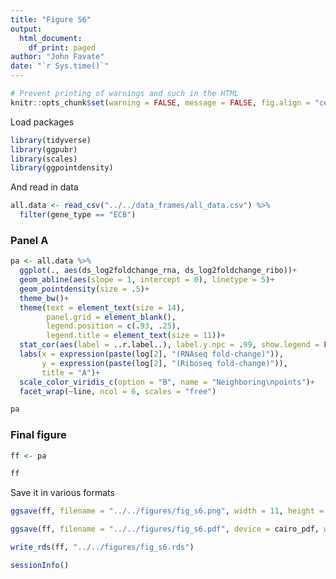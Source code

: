```yaml
---
title: "Figure S6"
output: 
  html_document:
    df_print: paged
author: "John Favate"
date: "`r Sys.time()`"
---
```


<style type="text/css">
.main-container {
  max-width: 1500px;
  margin-left: auto;
  margin-right: auto;
}
</style>

```r
# Prevent printing of warnings and such in the HTML
knitr::opts_chunk$set(warning = FALSE, message = FALSE, fig.align = "center")
```

Load packages
```r
library(tidyverse)
library(ggpubr)
library(scales)
library(ggpointdensity)
```

And read in data
```r
all.data <- read_csv("../../data_frames/all_data.csv") %>% 
  filter(gene_type == "ECB")
```

### Panel A

```r
pa <- all.data %>% 
  ggplot(., aes(ds_log2foldchange_rna, ds_log2foldchange_ribo))+
  geom_abline(aes(slope = 1, intercept = 0), linetype = 5)+
  geom_pointdensity(size = .5)+
  theme_bw()+
  theme(text = element_text(size = 14),
        panel.grid = element_blank(),
        legend.position = c(.93, .25),
        legend.title = element_text(size = 11))+
  stat_cor(aes(label = ..r.label..), label.y.npc = .99, show.legend = FALSE)+
  labs(x = expression(paste(log[2], "(RNAseq fold-change)")),
       y = expression(paste(log[2], "(Riboseq fold-change)")),
       title = "A")+
  scale_color_viridis_c(option = "B", name = "Neighboring\npoints")+
  facet_wrap(~line, ncol = 6, scales = "free")

pa
```

### Final figure

```r
ff <- pa

ff
```

Save it in various formats
```r
ggsave(ff, filename = "../../figures/fig_s6.png", width = 11, height = 4.5)

ggsave(ff, filename = "../../figures/fig_s6.pdf", device = cairo_pdf, width = 11, height = 4.5)

write_rds(ff, "../../figures/fig_s6.rds")
```

```r
sessionInfo()
```